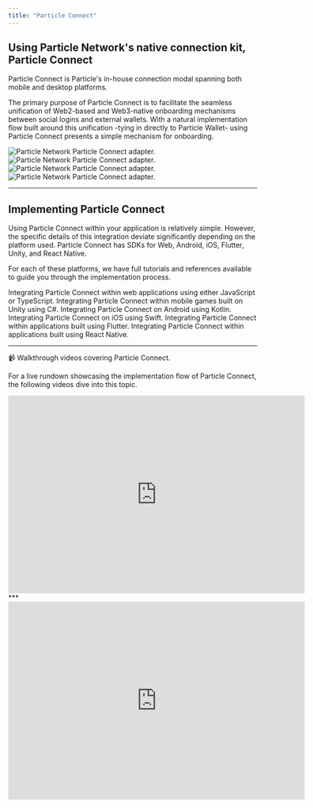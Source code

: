 ```yaml
---
title: "Particle Connect"
---
```


## Using Particle Network's native connection kit, Particle Connect

Particle Connect is Particle's in-house connection modal spanning both mobile and desktop platforms.

The primary purpose of Particle Connect is to facilitate the seamless unification of Web2-based and Web3-native onboarding mechanisms between social logins and external wallets. With a natural implementation flow built around this unification -tying in directly to Particle Wallet- using Particle Connect presents a simple mechanism for onboarding.

<div style={{ display: 'flex', justifyContent: 'space-between' }}>
  <div>
    <img className="block h-64 dark:hidden" src="/guides/wallet-as-a-service/connection-kits/images/particle-connect.png" alt="Particle Network Particle Connect adapter." />
    <img className="hidden h-64 dark:block" src="/guides/wallet-as-a-service/connection-kits/images/particle-connect.png" alt="Particle Network Particle Connect adapter." />
  </div>
  <div>
    <img className="block h-64 dark:hidden" src="/guides/wallet-as-a-service/connection-kits/images/mobile-connect.png" alt="Particle Network Particle Connect adapter." />
    <img className="hidden h-64 dark:block" src="/guides/wallet-as-a-service/connection-kits/images/mobile-connect.png" alt="Particle Network Particle Connect adapter." />
  </div>
</div>

***

## Implementing Particle Connect

Using Particle Connect within your application is relatively simple. However, the specific details of this integration deviate significantly depending on the platform used. Particle Connect has SDKs for Web, Android, iOS, Flutter, Unity, and React Native.

For each of these platforms, we have full tutorials and references available to guide you through the implementation process.

<CardGroup cols={2}>
  <Card title="Web SDK" href="/api-reference/connect/desktop/web">
    Integrating Particle Connect within web applications using either JavaScript or TypeScript.
  </Card>
  <Card title="Unity (Mobile) SDK" href="/api-reference/connect/mobile/unity">
    Integrating Particle Connect within mobile games built on Unity using C#.
  </Card>
   <Card title="Android SDK" href="/api-reference/connect/mobile/android">
    Integrating Particle Connect on Android using Kotlin.
  </Card>
    <Card title="iOS SDK" href="/api-reference/connect/mobile/ios">
    Integrating Particle Connect on iOS using Swift.
  </Card>
     <Card title="Flutter SDK" href="/api-reference/connect/mobile/flutter">
    Integrating Particle Connect within applications built using Flutter.
  </Card>
    <Card title="React Native SDK" href="/api-reference/connect/mobile/react">
    Integrating Particle Connect within applications built using React Native.
  </Card>
</CardGroup>

***

<Note>
<p>📹 Walkthrough videos covering Particle Connect.</p>
<p>For a live rundown showcasing the implementation flow of Particle Connect, the following videos dive into this topic.</p>
</Note>

<Frame>
<iframe 
width="600"
height="400" 
src="https://www.youtube.com/embed/D_TWcooeIf4" 
title="Integrating Social Logins with Solana Wallet-Adapter in Just 2 Lines of Code: Particle Network Demo" 
alt="Integrating Social Logins with Solana Wallet-Adapter in Just 2 Lines of Code: Particle Network Demos"
frameborder="0"
allow="accelerometer; autoplay; clipboard-write; encrypted-media; gyroscope; picture-in-picture"
allowfullscreen
></iframe>
</Frame>
***
<Frame>
<iframe 
width="600"
height="400" 
src="https://www.youtube.com/embed/PIorEfDWRiE" 
title="Supercharge Onboarding with Particle Network: Seamless Integration Guide" 
alt="Supercharge Onboarding with Particle Network: Seamless Integration Guide"
frameborder="0"
allow="accelerometer; autoplay; clipboard-write; encrypted-media; gyroscope; picture-in-picture"
allowfullscreen
></iframe></Frame>